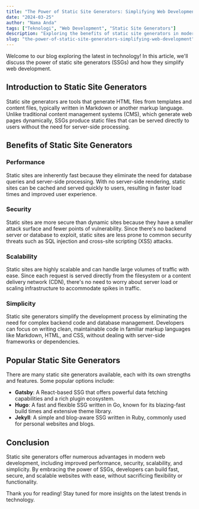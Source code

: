 ```yaml
---
title: "The Power of Static Site Generators: Simplifying Web Development"
date: "2024-03-25"
author: "Nama Anda"
tags: ["Teknologi", "Web Development", "Static Site Generators"]
description: "Exploring the benefits of static site generators in modern web development and how they simplify the process of building fast, secure, and scalable websites."
slug: "the-power-of-static-site-generators-simplifying-web-development"
---
```


Welcome to our blog exploring the latest in technology! In this article, we'll discuss the power of static site generators (SSGs) and how they simplify web development.

## Introduction to Static Site Generators

Static site generators are tools that generate HTML files from templates and content files, typically written in Markdown or another markup language. Unlike traditional content management systems (CMS), which generate web pages dynamically, SSGs produce static files that can be served directly to users without the need for server-side processing.

## Benefits of Static Site Generators

### Performance

Static sites are inherently fast because they eliminate the need for database queries and server-side processing. With no server-side rendering, static sites can be cached and served quickly to users, resulting in faster load times and improved user experience.

### Security

Static sites are more secure than dynamic sites because they have a smaller attack surface and fewer points of vulnerability. Since there's no backend server or database to exploit, static sites are less prone to common security threats such as SQL injection and cross-site scripting (XSS) attacks.

### Scalability

Static sites are highly scalable and can handle large volumes of traffic with ease. Since each request is served directly from the filesystem or a content delivery network (CDN), there's no need to worry about server load or scaling infrastructure to accommodate spikes in traffic.

### Simplicity

Static site generators simplify the development process by eliminating the need for complex backend code and database management. Developers can focus on writing clean, maintainable code in familiar markup languages like Markdown, HTML, and CSS, without dealing with server-side frameworks or dependencies.

## Popular Static Site Generators

There are many static site generators available, each with its own strengths and features. Some popular options include:

- **Gatsby**: A React-based SSG that offers powerful data fetching capabilities and a rich plugin ecosystem.
- **Hugo**: A fast and flexible SSG written in Go, known for its blazing-fast build times and extensive theme library.
- **Jekyll**: A simple and blog-aware SSG written in Ruby, commonly used for personal websites and blogs.

## Conclusion

Static site generators offer numerous advantages in modern web development, including improved performance, security, scalability, and simplicity. By embracing the power of SSGs, developers can build fast, secure, and scalable websites with ease, without sacrificing flexibility or functionality.

Thank you for reading! Stay tuned for more insights on the latest trends in technology.
